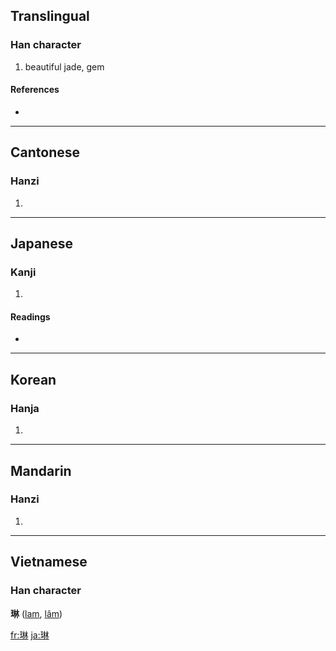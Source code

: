 ==Translingual==

===Han character===
{{Han char|rn=96|rad=玉|as=08|sn=12|four=1419<sub>0</sub>|canj=一土木木 (MGDD)}}

# beautiful jade, gem

====References====
* {{Han ref|kx=0735.090|dkj=21077|dj=1147.070|hdz=21120.080|uh=7433|ud=29747|bh=B559|bd=46425}}

----

==Cantonese==

===Hanzi===
{{yue-hanzi|jyut=|y=lam4}}

# {{defn|Cantonese}}

----

==Japanese==

===Kanji===
{{ja-kanji|grade=|rs=玉08}}

# {{defn|Japanese}}

====Readings====
* {{ja-readings|on=[[りん]] (rin)|kun=|nanori=}}

----

==Korean==

===Hanja===
{{ko-hanja|hangeul=림>임|eumhun=|rv=rim>im|mr=rim>im|y=lim>im}}

# {{defn|Korean}}

----

==Mandarin==

===Hanzi===
{{cmn-hanzi|pin=[[lín]] ([[lin2]])|wg=lin<sup>2</sup>}}

# {{defn|Mandarin}}

----

==Vietnamese==
===Han character===
'''琳''' ([[lam]], [[lâm]])

[[fr:琳]]
[[ja:琳]]